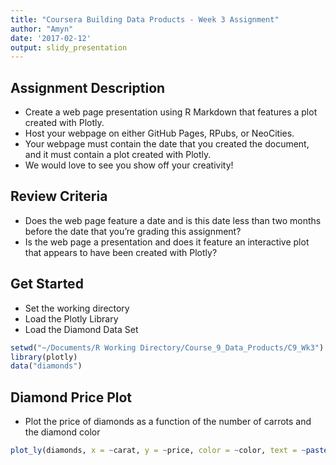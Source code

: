 ```yaml
---
title: "Coursera Building Data Products - Week 3 Assignment"
author: "Amyn"
date: '2017-02-12'
output: slidy_presentation
---
```


## Assignment Description
- Create a web page presentation using R Markdown that features a plot created with Plotly. 
- Host your webpage on either GitHub Pages, RPubs, or NeoCities. 
- Your webpage must contain the date that you created the document, and it must contain a plot created with Plotly. 
- We would love to see you show off your creativity!

## Review Criteria
- Does the web page feature a date and is this date less than two months before the date that you're grading this assignment?
- Is the web page a presentation and does it feature an interactive plot that appears to have been created with Plotly?

## Get Started
- Set the working directory
- Load the Plotly Library
- Load the Diamond Data Set

```r
setwd("~/Documents/R Working Directory/Course_9_Data_Products/C9_Wk3")
library(plotly)
data("diamonds")

```

## Diamond Price Plot
- Plot the price of diamonds as a function of the number of carrots and the diamond color

```r
plot_ly(diamonds, x = ~carat, y = ~price, color = ~color, text = ~paste("Clarity: ", clarity))
```
